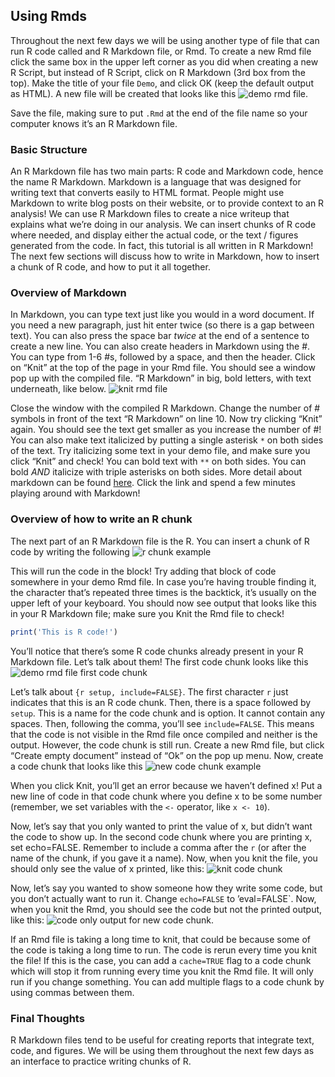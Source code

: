 ## Using Rmds

Throughout the next few days we will be using another type of file that can run R code called and R Markdown file, or Rmd. To create a new Rmd file click the same box in the upper left corner as you did when creating a new R Script, but instead of R Script, click on R Markdown (3rd box from the top). Make the title of your file `Demo`, and click OK (keep the default output as HTML). A new file will be created that looks like this ![demo rmd file](./img/rmd_basics/fig1.png).


Save the file, making sure to put `.Rmd` at the end of the file name so your computer knows it's an R Markdown file.

### Basic Structure

An R Markdown file has two main parts: R code and Markdown code, hence the name R Markdown. Markdown is a language that was designed for writing text that converts easily to HTML format. People might use Markdown to write blog posts on their website, or to provide context to an R analysis! We can use R Markdown files to create a nice writeup that explains what we're doing in our analysis. We can insert chunks of R code where needed, and display either the actual code, or the text / figures generated from the code. In fact, this tutorial is all written in R Markdown! The next few sections will discuss how to write in Markdown, how to insert a chunk of R code, and how to put it all together.

### Overview of Markdown

In Markdown, you can type text just like you would in a word document. If you need a new paragraph, just hit enter twice (so there is a gap between text). You can also press the space bar _twice_ at the end of a sentence to create a new line. You can also create headers in Markdown using the #. You can type from 1-6 #s, followed by a space, and then the header. Click on "Knit" at the top of the page in your Rmd file. You should see a window pop up with the compiled file. "R Markdown" in big, bold letters, with text underneath, like below. ![knit rmd file](./img/rmd_basics/fig2.png)

Close the window with the compiled R Markdown. Change the number of # symbols in front of the text "R Markdown" on line 10. Now try clicking "Knit" again. You should see the text get smaller as you increase the number of #! You can also make text italicized by putting a single asterisk `*` on both sides of the text. Try italicizing some text in your demo file, and make sure you click "Knit" and check! You can bold text with `**` on both sides. You can bold *AND* italicize with triple asterisks on both sides. More detail about markdown can be found [here](https://www.markdownguide.org/basic-syntax/). Click the link and spend a few minutes playing around with Markdown!

### Overview of how to write an R chunk

The next part of an R Markdown file is the R. You can insert a chunk of R code by writing the following ![r chunk example](./img/rmd_basics/fig3.png)

This will run the code in the block! Try adding that block of code somewhere in your demo Rmd file. In case you're having trouble finding it, the character that's repeated three times is the backtick, it's usually on the upper left of your keyboard. You should now see output that looks like this in your R Markdown file; make sure you Knit the Rmd file to check!

```r
print('This is R code!')
```

You'll notice that there's some R code chunks already present in your R Markdown file. Let's talk about them! The first code chunk looks like this ![demo rmd file first code chunk](./img/rmd_basics/fig4.png)

Let's talk about `{r setup, include=FALSE}`. The first character `r` just indicates that this is an R code chunk. Then, there is a space followed by `setup`. This is a name for the code chunk and is option. It cannot contain any spaces. Then, following the comma, you'll see `include=FALSE`. This means that the code is not visible in the Rmd file once compiled and neither is the output. However, the code chunk is still run. Create a new Rmd file, but click "Create empty document" instead of "Ok" on the pop up menu. Now, create a code chunk that looks like this ![new code chunk example](./img/rmd_basics/fig5.png)

When you click Knit, you'll get an error because we haven't defined x! Put a new line of code in that code chunk where you define x to be some number (remember, we set variables with the `<-` operator, like `x <- 10`). 

Now, let's say that you only wanted to print the value of x, but didn't want the code to show up. In the second code chunk where you are printing x, set echo=FALSE. Remember to include a comma after the `r` (or after the name of the chunk, if you gave it a name). Now, when you knit the file, you should only see the value of x printed, like this: ![knit code chunk](./img/rmd_basics/fig6.png)

Now, let's say you wanted to show someone how they write some code, but you don't actually want to run it. Change `echo=FALSE` to 'eval=FALSE`. Now, when you knit the Rmd, you should see the code but not the printed output, like this: ![code only output for new code chunk](./img/rmd_basics/fig7.png).

If an Rmd file is taking a long time to knit, that could be because some of the code is taking a long time to run. The code is rerun every time you knit the file! If this is the case, you can add a `cache=TRUE` flag to a code chunk which will stop it from running every time you knit the Rmd file. It will only run if you change something. You can add multiple flags to a code chunk by using commas between them.

### Final Thoughts

R Markdown files tend to be useful for creating reports that integrate text, code, and figures. We will be using them throughout the next few days as an interface to practice writing chunks of R.
